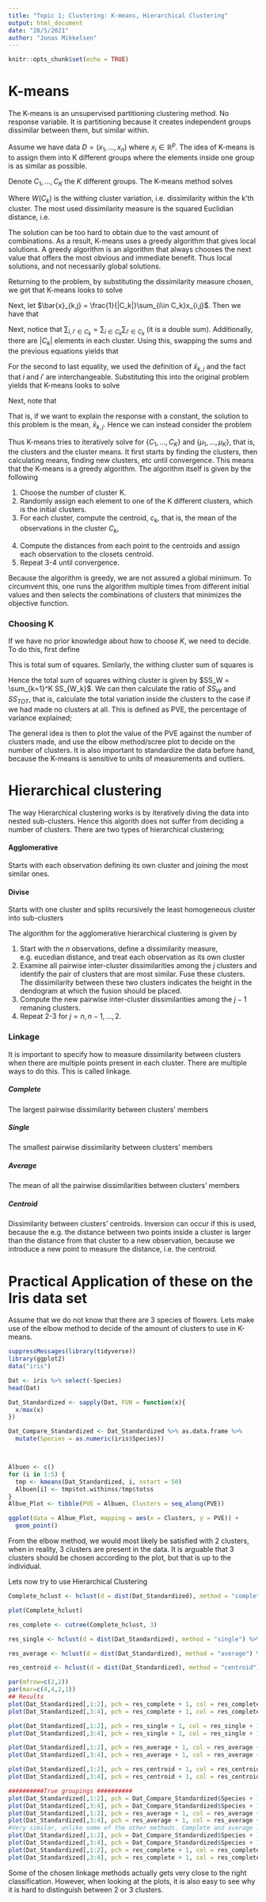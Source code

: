 ```yaml
---
title: "Topic 1; Clustering: K-means, Hierarchical Clustering"
output: html_document
date: "28/5/2021"
author: "Jonas Mikkelsen"
---
```


```r
knitr::opts_chunk$set(echo = TRUE)
```

# K-means

The K-means is an unsupervised partitioning clustering method. No response variable.
It is partitioning because it creates independent groups dissimilar between them,
but similar within. 

Assume we have data $D = (x_1,\ldots,x_n)$ where $x_i\in\mathbb{R}^p$. 
The idea of K-means is to assign them into K different groups where the elements
inside one group is as similar as possible.

Denote $C_1,\ldots,C_K$ the $K$ different groups. The K-means method solves

\begin{align*}
min_{C_1,\ldots,C_K}\left(\sum_{k=1}^KW(C_k)\right)
\end{align*}

Where $W(C_k)$ is the withing cluster variation, i.e. dissimilarity within
the k'th cluster. The most used dissimilarity measure is the squared Euclidian 
distance, i.e. 

\begin{align*}
W(C_k) := \frac{1}{|C_k|}\sum_{i,i'\in C_k}\sum_{j=1}^p(x_{i,j}-x_{i',j})^2
\end{align*}

The solution can be too hard to obtain due to the vast amount of combinations.
As a result, K-means uses a greedy algorithm that gives local solutions. 
A greedy algorithm is an algorithm that always chooses the next value that offers
the most obvious and immediate benefit. Thus local solutions, and not necessarily 
global solutions. 

Returning to the problem, by substituting the dissimilarity measure chosen, we 
get that K-means looks to solve

\begin{align*}
min_{C_1,\ldots,C_K}\left(\sum_{k=1}^K\frac{1}{|C_k|}\sum_{i,i'\in C_k}\sum_{j=1}^p(x_{i,j}-x_{i',j})^2\right).
\end{align*}

Next, let $\bar{x}_{k,j} = \frac{1}{|C_k|}\sum_{i\in C_k}x_{i,j}$. Then we have that 

\begin{align*}
\frac{1}{|C_k|}\sum_{i,i'\in C_k}\sum_{j=1}^p(x_{i,j}-x_{i',j})^2 &=
\frac{1}{|C_k|}\sum_{i,i'\in C_k}\sum_{j=1}^p(x_{i,j}-\bar{x}_{k,j} + \bar{x}_{k,j} -x_{i',j})^2\\
& = \frac{1}{|C_k|}\sum_{i,i'\in C_k}\sum_{j=1}^p \left((x_{i,j}-\bar{x}_{k,j})^2
+(\bar{x}_{k,j} -x_{i',j})^2 + 2(x_{i,j}-\bar{x}_{k,j})(\bar{x}_{k,j} -x_{i',j})\right)
\end{align*}

Next, notice that $\sum_{i,i'\in C_k}=\sum_{i\in C_k}\sum_{i'\in C_k}$ (it is a double sum).
Additionally, there are $|C_k|$ elements in each cluster. Using this, swapping the sums
and the previous equations yields that 

\begin{align*}
\frac{1}{|C_k|}\sum_{i,i'\in C_k}\sum_{j=1}^p(x_{i,j}-x_{i',j})^2 &= \frac{1}{|C_k|}
\left\{\sum_{j=1}^p|C_k|\sum_{i}(x_{i,j}-\bar{x}_{k,j})^2+\sum_{j=1}^p|C_k|\sum_{i'}
(\bar{x}_{k,j}-x_{i',j})^2 \right\}\\
&+ \frac{2}{|C_k|}\sum_{j=1}^p\sum_{i}\sum_{i'}(x_{i,j}\bar{x}_{k,j}-x_{i,j}x_{i',j}
-\bar{x}_{k,j}^2 + \bar{x}_{k,j}x_{i',j})\\
&= 2\sum_{j=1}^p\sum_i(x_{i,j}-\bar{x}_{k,j})^2\\
&+ \frac{2}{|C_k|}\sum_{j=1}^p\left\{\bar{x}_{k,j}|C_k|\sum_ix_{i,j}-\sum_i\sum_{i'}
x_{i,j}x_{i',j}-|C_k|^2\bar{x}_{k,j}^2+\bar{x}_{k,j}|C_k|\sum_{i'}x_{i',j}\right\}\\
&=2\sum_{i}\sum_{j=1}^p(x_{i,j}-\bar{x}_{k,j})^2\\
&+ \frac{2}{|C_k|}\sum_{j=1}^p\left\{\sum_i x_{i,j} \sum_{i'} x_{i',j} - 
\sum_{i} x_{i,j}\sum_{i'} x_{i',j} - \sum_{i} x_{i,j}\sum_{i'} x_{i',j} +
\sum_{i} x_{i,j}\sum_{i'} x_{i',j}\right\}\\
&=2\sum_{i}\sum_{j=1}^p(x_{i,j}-\bar{x}_{k,j})^2
\end{align*}

For the second to last equality, we used the definition of $\bar{x}_{k,j}$ and 
the fact that $i$ and $i'$ are interchangeable. Substituting this into the original
problem yields that K-means looks to solve

\begin{align*}
min_{C_1,\ldots,C_K}\left(2\sum_{k=1}^K\sum_{i\in C_k}\sum_{j=1}^p(x_{i,j}-\bar{x}_{k,j})^2\right).
\end{align*}

Next, note that

\begin{align*}
  \bar{x}_{k,j} = min_{\mu_k}\left\{\sum_{i\in C_k}\sum_{j=1}^p(x_{i,j}-\mu_k)^2\right\}.
\end{align*}

That is, if we want to explain the response with a constant, the solution to this problem 
is the mean, $\bar{x}_{k,j}$. Hence we can instead consider the problem

\begin{align*}
min_\underset{\mu_1,\ldots,\mu_K}{C_1,\ldots,C_K}\left(\sum_{k=1}^K\sum_{i\in C_k}\sum_{j=1}^p(x_{i,j}-\mu_k)^2\right).
\end{align*}

Thus K-means tries to iteratively solve for $\{C_1,\ldots,C_K\}$ and $\{\mu_1,\ldots,\mu_K\}$,
that is, the clusters and the cluster means. It first starts by finding the clusters,
then calculating means, finding new clusters, etc until convergence. This means that the
K-means is a greedy algorithm. The algorithm itself is given by the following


1. Choose the number of cluster K.
2. Randomly assign each element to one of the K different clusters, which is the initial clusters.
3. For each cluster, compute the centroid, $c_k$, that is, the mean of the observations
in the cluster $C_k$,

\begin{align*}
c_k = |C_k|^{-1}\sum_{i\in C_k}x_i
\end{align*}

4. Compute the distances from each point to the centroids and assign each observation
to the closets centroid.
5. Repeat 3-4 until convergence. 

Because the algorithm is greedy, we are not assured a global minimum. To circumvent this,
one runs the algorithm multiple times from different initial values and then selects
the combinations of clusters that minimizes the objective function. 

### Choosing K

If we have no prior knowledge about how to choose $K$, we need to decide. To do this,
first define

\begin{align*}
  SS_{TOT} = \sum_{i=1}^n(x_i-\bar{x})^2, \quad \bar{x}=n^{-1}\sum_{i=1}^n x_i.
\end{align*}

This is total sum of squares. Similarly, the withing cluster sum of squares is

\begin{align*}
SS_{W_k} = \sum_{i\in C_k}(x_i-\bar{x}_k)^2, \quad \bar{x}_k = |C_k|^{-1}\sum_{i\in C_k}x_i
\end{align*}

Hence the total sum of squares withing cluster is given by $SS_W = \sum_{k=1}^K SS_{W_k}$.
We can then calculate the ratio of $SS_W$ and $SS_{TOT}$, that is, calculate the
total variation inside the clusters to the case if we had made no clusters at all. 
This is defined as PVE, the percentage of variance explained;

\begin{align*}
  PVE=\frac{SS_W}{SS_{TOT}}.
\end{align*}

The general idea is then to plot the value of the PVE against the number of clusters
made, and use the elbow method/scree plot to decide on the number of clusters. 
It is also important to standardize the data before hand, because the K-means is
sensitive to units of measurements and outliers. 

# Hierarchical clustering

The way Hierarchical clustering works is by iteratively diving the data into nested
sub-clusters. Hence this algorith does not suffer from deciding a number of clusters.
There are two types of hierarchical clustering;

#### Agglomerative 
Starts with each observation defining its own cluster and joining
the most similar ones.

#### Divise 
Starts with one cluster and splits recursively the least homogeneous
cluster into sub-clusters

The algorithm for the agglomerative hierarchical clustering is given by

1. Start with the $n$ observations, define a dissimilarity measure, e.g. eucedian
distance, and treat each observation as its own cluster
2. Examine all pairwise inter-cluster dissimilarities among the $j$ clusters and
identify the pair of clusters that are most similar. Fuse these clusters. The
dissimilarity between these two clusters indicates the height in the dendogram at
which the fusion should be placed. 
3. Compute the new pairwise inter-cluster dissimilarities among the $j-1$ remaning
clusters. 
4. Repeat 2-3 for $j=n,n-1,\ldots,2$.

### Linkage

It is important to specify how to measure dissimilarity between clusters when there
are multiple points present in each cluster. There are multiple ways to do this.
This is called linkage. 

##### Complete
The largest pairwise dissimilarity between clusters' members

##### Single
The smallest pairwise dissimilarity between clusters' members

##### Average
The mean of all the pairwise dissimilarities between clusters' members

##### Centroid
Dissimilarity between clusters' centroids. Inversion can occur if this is used,
because the e.g. the distance between two points inside a cluster is larger than
the distance from that cluster to a new observation, because we introduce a new 
point to measure the distance, i.e. the centroid. 

# Practical Application of these on the Iris data set 

Assume that we do not know that there are 3 species of flowers. Lets make use of
the elbow method to decide of the amount of clusters to use in K-means.

```r
suppressMessages(library(tidyverse))
library(ggplot2)
data("iris")

Dat <- iris %>% select(-Species)
head(Dat)

Dat_Standardized <- sapply(Dat, FUN = function(x){
  x/max(x)
})

Dat_Compare_Standardized <- Dat_Standardized %>% as.data.frame %>%
  mutate(Species = as.numeric(iris$Species))



Albuen <- c()
for (i in 1:5) {
  tmp <- kmeans(Dat_Standardized, i, nstart = 50)
  Albuen[i] <- tmp$tot.withinss/tmp$totss
}
Albue_Plot <- tibble(PVE = Albuen, Clusters = seq_along(PVE))

ggplot(data = Albue_Plot, mapping = aes(x = Clusters, y = PVE)) +
  geom_point()

```

From the elbow method, we would most likely be satisfied with 2 clusters, when
in reality, 3 clusters are present in the data. It is arguable that 3 clusters
should be chosen according to the plot, but that is up to the individual. 

Lets now try to use Hierarchical Clustering

```r

Complete_hclust <- hclust(d = dist(Dat_Standardized), method = "complete") 

plot(Complete_hclust) 

res_complete <- cutree(Complete_hclust, 3)

res_single <- hclust(d = dist(Dat_Standardized), method = "single") %>% cutree(3)

res_average <- hclust(d = dist(Dat_Standardized), method = "average") %>% cutree(3)

res_centroid <- hclust(d = dist(Dat_Standardized), method = "centroid") %>% cutree(3)

par(mfrow=c(2,2))
par(mar=c(4,4,2,1))
## Results
plot(Dat_Standardized[,1:2], pch = res_complete + 1, col = res_complete + 1, main = "complete")
plot(Dat_Standardized[,3:4], pch = res_complete + 1, col = res_complete + 1, main = "complete")

plot(Dat_Standardized[,1:2], pch = res_single + 1, col = res_single + 1, main = "single")
plot(Dat_Standardized[,3:4], pch = res_single + 1, col = res_single + 1, main = "single")

plot(Dat_Standardized[,1:2], pch = res_average + 1, col = res_average + 1, main = "average")
plot(Dat_Standardized[,3:4], pch = res_average + 1, col = res_average + 1, main = "average")

plot(Dat_Standardized[,1:2], pch = res_centroid + 1, col = res_centroid + 1, main = "centroid")
plot(Dat_Standardized[,3:4], pch = res_centroid + 1, col = res_centroid + 1, main = "centroid")

##########True groupings ##########
plot(Dat_Standardized[,1:2], pch = Dat_Compare_Standardized$Species + 1, col = res_complete + 1, main = "true")
plot(Dat_Standardized[,3:4], pch = Dat_Compare_Standardized$Species + 1, col = res_complete + 1, main = "true")
plot(Dat_Standardized[,1:2], pch = res_average + 1, col = res_average + 1, main = "average")
plot(Dat_Standardized[,3:4], pch = res_average + 1, col = res_average + 1, main = "average")
#Very similar, unlike some of the other methods. Complete and average looks best for this problem.
plot(Dat_Standardized[,1:2], pch = Dat_Compare_Standardized$Species + 1, col = res_complete + 1, main = "true")
plot(Dat_Standardized[,3:4], pch = Dat_Compare_Standardized$Species + 1, col = res_complete + 1, main = "true")
plot(Dat_Standardized[,1:2], pch = res_complete + 1, col = res_complete + 1, main = "complete")
plot(Dat_Standardized[,3:4], pch = res_complete + 1, col = res_complete + 1, main = "complete")
```


Some of the chosen linkage methods actually gets very close to the right classification.
However, when looking at the plots, it is also easy to see why it is hard to distinguish
between 2 or 3 clusters. 
